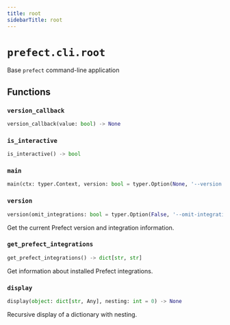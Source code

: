 ```yaml
---
title: root
sidebarTitle: root
---
```


# `prefect.cli.root`



Base `prefect` command-line application


## Functions

### `version_callback` <sup><a href="https://github.com/prefecthq/prefect/blob/main/src/prefect/cli/root.py#L32" target="_blank"><Icon icon="github" style="width: 14px; height: 14px;" /></a></sup>

```python
version_callback(value: bool) -> None
```

### `is_interactive` <sup><a href="https://github.com/prefecthq/prefect/blob/main/src/prefect/cli/root.py#L38" target="_blank"><Icon icon="github" style="width: 14px; height: 14px;" /></a></sup>

```python
is_interactive() -> bool
```

### `main` <sup><a href="https://github.com/prefecthq/prefect/blob/main/src/prefect/cli/root.py#L44" target="_blank"><Icon icon="github" style="width: 14px; height: 14px;" /></a></sup>

```python
main(ctx: typer.Context, version: bool = typer.Option(None, '--version', '-v', callback=version_callback, help='Display the current version.', is_eager=True), profile: str = typer.Option(None, '--profile', '-p', help='Select a profile for this CLI run.', is_eager=True), prompt: bool = SettingsOption(prefect.settings.PREFECT_CLI_PROMPT, help='Force toggle prompts for this CLI run.'))
```

### `version` <sup><a href="https://github.com/prefecthq/prefect/blob/main/src/prefect/cli/root.py#L99" target="_blank"><Icon icon="github" style="width: 14px; height: 14px;" /></a></sup>

```python
version(omit_integrations: bool = typer.Option(False, '--omit-integrations', help='Omit integration information'))
```


Get the current Prefect version and integration information.


### `get_prefect_integrations` <sup><a href="https://github.com/prefecthq/prefect/blob/main/src/prefect/cli/root.py#L149" target="_blank"><Icon icon="github" style="width: 14px; height: 14px;" /></a></sup>

```python
get_prefect_integrations() -> dict[str, str]
```


Get information about installed Prefect integrations.


### `display` <sup><a href="https://github.com/prefecthq/prefect/blob/main/src/prefect/cli/root.py#L168" target="_blank"><Icon icon="github" style="width: 14px; height: 14px;" /></a></sup>

```python
display(object: dict[str, Any], nesting: int = 0) -> None
```


Recursive display of a dictionary with nesting.

